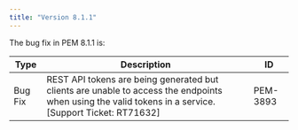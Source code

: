 ```yaml
---
title: "Version 8.1.1"
---
```


The bug fix in PEM 8.1.1 is:

| Type    | Description                                                                                                                                            | ID       |
| ------- | ------------------------------------------------------------------------------------------------------------------------------------------------------ | -------- |
| Bug Fix | REST API tokens are being generated but clients are unable to access the endpoints when using the valid tokens in a service. [Support Ticket: RT71632] | PEM-3893 |
